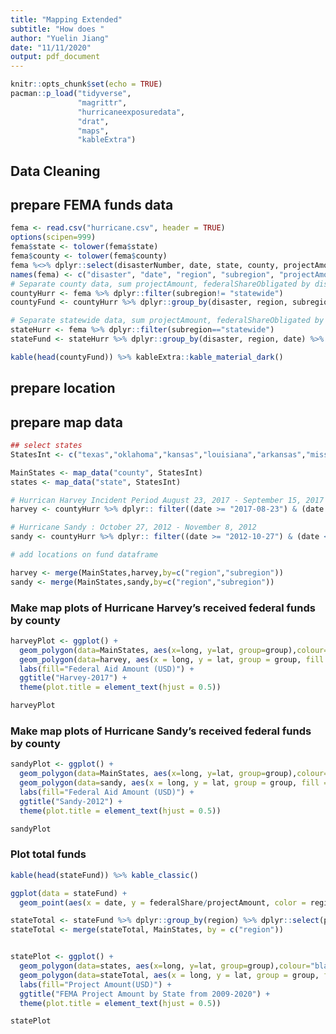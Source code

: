 ```yaml
---
title: "Mapping Extended"
subtitle: "How does "
author: "Yuelin Jiang"
date: "11/11/2020"
output: pdf_document
---
```


```r
knitr::opts_chunk$set(echo = TRUE)
pacman::p_load("tidyverse",
               "magrittr",
               "hurricaneexposuredata",
               "drat",
               "maps",
               "kableExtra")
```

## Data Cleaning

## prepare FEMA funds data
```r

fema <- read.csv("hurricane.csv", header = TRUE)
options(scipen=999)
fema$state <- tolower(fema$state)
fema$county <- tolower(fema$county)
fema %<>% dplyr::select(disasterNumber, date, state, county, projectAmount, federalShareObligated)
names(fema) <- c("disaster", "date", "region", "subregion", "projectAmount", "federalShare")
# Separate county data, sum projectAmount, federalShareObligated by disaster and county
countyHurr <- fema %>% dplyr::filter(subregion!= "statewide")
countyFund <- countyHurr %>% dplyr::group_by(disaster, region, subregion, date) %>% dplyr::select(projectAmount, federalShare) %>% summarise_each(funs(sum)) 

# Separate statewide data, sum projectAmount, federalShareObligated by disaster and state
stateHurr <- fema %>% dplyr::filter(subregion=="statewide")
stateFund <- stateHurr %>% dplyr::group_by(disaster, region, date) %>% dplyr::select(projectAmount, federalShare) %>% summarise_each(funs(sum)) 


```


```r
kable(head(countyFund)) %>% kableExtra::kable_material_dark()

```

## prepare location


## prepare map data
```r
## select states 
StatesInt <- c("texas","oklahoma","kansas","louisiana","arkansas","missouri","iowa","wisconsin","michigan","illinois","indiana","ohio","kentucky","tennessee","alabama","mississippi","florida","georgia","south carolina","north carolina","virginia","west virginia","maryland","delaware","pennsylvania","new jersey","new york","connecticut","rhode island","massachusetts","vermont","new hampshire","maine")

MainStates <- map_data("county", StatesInt)
states <- map_data("state", StatesInt)

# Hurrican Harvey Incident Period August 23, 2017 - September 15, 2017
harvey <- countyHurr %>% dplyr:: filter((date >= "2017-08-23") & (date <= "2017-09-15"))

# Hurricane Sandy : October 27, 2012 - November 8, 2012
sandy <- countyHurr %>% dplyr:: filter((date >= "2012-10-27") & (date <= "2012-11-08"))
```

```r
# add locations on fund dataframe

harvey <- merge(MainStates,harvey,by=c("region","subregion"))
sandy <- merge(MainStates,sandy,by=c("region","subregion"))
```

### Make map plots of Hurricane Harvey's received federal funds by county
```r

harveyPlot <- ggplot() + 
  geom_polygon(data=MainStates, aes(x=long, y=lat, group=group),colour="black",fill="white")+
  geom_polygon(data=harvey, aes(x = long, y = lat, group = group, fill = federalShare/projectAmount))+
  labs(fill="Federal Aid Amount (USD)") + 
  ggtitle("Harvey-2017") +
  theme(plot.title = element_text(hjust = 0.5))

harveyPlot
```
### Make map plots of Hurricane Sandy's received federal funds by county
```r
sandyPlot <- ggplot() + 
  geom_polygon(data=MainStates, aes(x=long, y=lat, group=group),colour="black",fill="white")+
  geom_polygon(data=sandy, aes(x = long, y = lat, group = group, fill = federalShare/projectAmount), color = "transparent")+
  labs(fill="Federal Aid Amount (USD)") + 
  ggtitle("Sandy-2012") +
  theme(plot.title = element_text(hjust = 0.5))

sandyPlot
```
### Plot total funds

```r
kable(head(stateFund)) %>% kable_classic()

ggplot(data = stateFund) +
  geom_point(aes(x = date, y = federalShare/projectAmount, color = region))

stateTotal <- stateFund %>% dplyr::group_by(region) %>% dplyr::select(projectAmount, federalShare) %>% summarise_each(funs(sum))
stateTotal <- merge(stateTotal, MainStates, by = c("region"))


statePlot <- ggplot() + 
  geom_polygon(data=states, aes(x=long, y=lat, group=group),colour="black",fill="white")+
  geom_polygon(data=stateTotal, aes(x = long, y = lat, group = group, fill = projectAmount), color = "transparent")+
  labs(fill="Project Amount(USD)") + 
  ggtitle("FEMA Project Amount by State from 2009-2020") +
  theme(plot.title = element_text(hjust = 0.5))

statePlot
```

